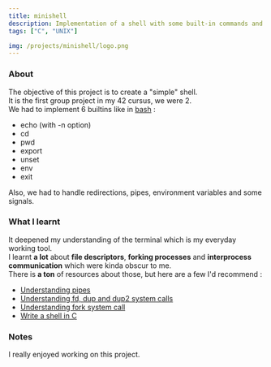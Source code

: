 ```yaml
---
title: minishell
description: Implementation of a shell with some built-in commands and the possibility to execute programs, use environment variables, redirections, pipes and more...
tags: ["C", "UNIX"]

img: /projects/minishell/logo.png
---
```


### About

The objective of this project is to create a "simple" shell. <br />
It is the first group project in my 42 cursus, we were 2. <br />
We had to implement 6 builtins like in [bash](<https://en.wikipedia.org/wiki/Bash_(Unix_shell)>) :

- echo (with -n option)
- cd
- pwd
- export
- unset
- env
- exit

Also, we had to handle redirections, pipes, environment variables and some signals.

### What I learnt

It deepened my understanding of the terminal which is my everyday working tool.<br />
I learnt **a lot** about **file descriptors**, **forking processes** and **interprocess communication** which were kinda obscur to me. <br />
There is **a ton** of resources about those, but here are a few I'd recommend :

- [Understanding pipes](https://www.youtube.com/watch?v=uHH7nHkgZ4w)
- [Understanding fd, dup and dup2 system calls](https://www.youtube.com/watch?v=EqndHT606Tw)
- [Understanding fork system call](https://www.youtube.com/watch?v=xVSPv-9x3gk)
- [Write a shell in C](https://brennan.io/2015/01/16/write-a-shell-in-c/)

### Notes

I really enjoyed working on this project.
